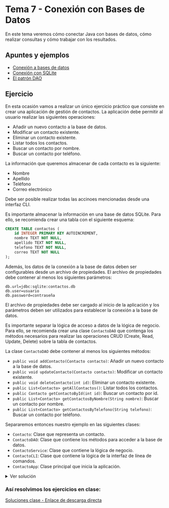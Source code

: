 
# Tema 7 - Conexión con Bases de Datos

En este tema veremos cómo conectar Java con bases de datos, cómo realizar consultas y cómo trabajar con los resultados.

## Apuntes y ejemplos

- [Conexión a bases de datos](./0-JDBC.mdx)
- [Conexión con SQLite](./1-SQLite.mdx)
- [El patrón DAO](./2-DAO.mdx)

## Ejercicio

En esta ocasión vamos a realizar un único ejercicio práctico que consiste en crear una aplicación de gestión de contactos. La aplicación debe permitir al usuario realizar las siguientes operaciones:

- Añadir un nuevo contacto a la base de datos.
- Modificar un contacto existente.
- Eliminar un contacto existente.
- Listar todos los contactos.
- Buscar un contacto por nombre.
- Buscar un contacto por teléfono.

La información que queremos almacenar de cada contacto es la siguiente:

- Nombre
- Apellido
- Teléfono
- Correo electrónico

Debe ser posible realizar todas las accinoes mencionadas desde una interfaz CLI. 

Es importante almacenar la información en una base de datos SQLite. Para ello, se recomienda crear una tabla con el siguiente esquema:

```sql
CREATE TABLE contactos (
    id INTEGER PRIMARY KEY AUTOINCREMENT,
    nombre TEXT NOT NULL,
    apellido TEXT NOT NULL,
    telefono TEXT NOT NULL,
    correo TEXT NOT NULL
);
```

Además, los datos de la conexión a la base de datos deben ser configurables desde un archivo de propiedades. El archivo de propiedades debe contener al menos los siguientes parámetros:

```properties
db.url=jdbc:sqlite:contactos.db
db.user=usuario
db.password=contraseña
```

El archivo de propiedades debe ser cargado al inicio de la aplicación y los parámetros deben ser utilizados para establecer la conexión a la base de datos.

Es importante separar la lógica de acceso a datos de la lógica de negocio. Para ello, se recomienda crear una clase `ContactoDAO` que contenga los métodos necesarios para realizar las operaciones CRUD (Create, Read, Update, Delete) sobre la tabla de contactos.

La clase `ContactoDAO` debe contener al menos los siguientes métodos:

- `public void addContacto(Contacto contacto)`: Añadir un nuevo contacto a la base de datos.
- `public void updateContacto(Contacto contacto)`: Modificar un contacto existente.
- `public void deleteContacto(int id)`: Eliminar un contacto existente.
- `public List<Contacto> getAllContactos()`: Listar todos los contactos.
- `public Contacto getContactoById(int id)`: Buscar un contacto por id.
- `public List<Contacto> getContactosByNombre(String nombre)`: Buscar un contacto por nombre.
- `public List<Contacto> getContactosByTelefono(String telefono)`: Buscar un contacto por teléfono.

Separaremos entonces nuestro ejemplo en las siguientes clases:

- `Contacto`: Clase que representa un contacto.
- `ContactoDAO`: Clase que contiene los métodos para acceder a la base de datos.
- `ContactoService`: Clase que contiene la lógica de negocio.
- `ContactoCLI`: Clase que contiene la lógica de la interfaz de línea de comandos.
- `ContactoApp`: Clase principal que inicia la aplicación.

<details>
<summary>Ver solución</summary>
  <Tabs defaultValue="contacto" groupId="ejercicio" values={[
        {label: 'Contacto.java', value: 'contacto',},
        {label: 'ContactoDAO.java', value: 'contactodao',},
        {label: 'ContactoService.java', value: 'contactoservice',},
        {label: 'ContactoCLI.java', value: 'contactocli',},
        {label: 'ContactoApp.java', value: 'contactoapp',},
        {label: 'Contacto.properties', value: 'contactoproperties',},
        {label: 'Contacto.sql', value: 'contactosql',},
    ]}>
        <TabItem value="contacto" label="Contacto.java" default>

```java
package com.example.contactos;

public class Contacto {
    private int id;
    private String nombre;
    private String apellido;
    private String telefono;
    private String correo;

    public Contacto(int id, String nombre, String apellido, String telefono, String correo) {
        this.id = id;
        this.nombre = nombre;
        this.apellido = apellido;
        this.telefono = telefono;
        this.correo = correo;
    }

    public int getId() {
        return id;
    }

    public void setId(int id) {
        this.id = id;
    }

    public String getNombre() {
        return nombre;
    }

    public void setNombre(String nombre) {
        this.nombre = nombre;
    }

    public String getApellido() {
        return apellido;
    }

    public void setApellido(String apellido) {
        this.apellido = apellido;
    }

    public String getTelefono() {
        return telefono;
    }   

    public void setTelefono(String telefono) {
        this.telefono = telefono;
    }

    public String getCorreo() {
        return correo;
    }

    public void setCorreo(String correo) {
        this.correo = correo;
    }

    @Override
    public String toString() {
        return "Contacto{" +
                "id=" + id +
                ", nombre='" + nombre + '\'' +
                ", apellido='" + apellido + '\'' +
                ", telefono='" + telefono + '\'' +
                ", correo='" + correo + '\'' +
                '}';
    }

}
```
        </TabItem>
        <TabItem value="contactodao" label="ContactoDAO.java">

```java
package com.example.contactos;

import java.sql.*;
import java.util.ArrayList;
import java.util.List;
import java.util.Properties;
import java.io.InputStream;
import java.io.IOException;
import java.io.FileInputStream;
import java.io.FileNotFoundException;
import java.util.logging.Level;
import java.util.logging.Logger;

public interface ContactoDAOInterface {
    void addContacto(Contacto contacto);
    void updateContacto(Contacto contacto);
    void deleteContacto(int id);
    List<Contacto> getAllContactos();
    Contacto getContactoById(int id);
    List<Contacto> getContactosByNombre(String nombre);
    List<Contacto> getContactosByTelefono(String telefono);
}

public class ContactoDAO implements ContactoDAOInterface {
    private static final Logger LOGGER = Logger.getLogger(ContactoDAO.class.getName());
    private Connection connection;

    public ContactoDAO() {
        try {
            Properties properties = new Properties();
            InputStream input = new FileInputStream("src/main/resources/contacto.properties");
            properties.load(input);
            String url = properties.getProperty("db.url");
            String user = properties.getProperty("db.user");
            String password = properties.getProperty("db.password");
            connection = DriverManager.getConnection(url, user, password);
        } catch (SQLException | IOException e) {
            e.printStackTrace();
        }
    }

    @Override
    public void addContacto(Contacto contacto) {
        String sql = "INSERT INTO contactos (nombre, apellido, telefono, correo) VALUES (?, ?, ?, ?)";
        try (PreparedStatement pstmt = connection.prepareStatement(sql)) {
            pstmt.setString(1, contacto.getNombre());
            pstmt.setString(2, contacto.getApellido());
            pstmt.setString(3, contacto.getTelefono());
            pstmt.setString(4, contacto.getCorreo());
            pstmt.executeUpdate();
        } catch (SQLException e) {
            e.printStackTrace();
        }
    }

    @Override
    public void updateContacto(Contacto contacto) {
        String sql = "UPDATE contactos SET nombre = ?, apellido = ?, telefono = ?, correo = ? WHERE id = ?";
        try (PreparedStatement pstmt = connection.prepareStatement(sql)) {
            pstmt.setString(1, contacto.getNombre());
            pstmt.setString(2, contacto.getApellido());
            pstmt.setString(3, contacto.getTelefono());
            pstmt.setString(4, contacto.getCorreo());
            pstmt.setInt(5, contacto.getId());
            pstmt.executeUpdate();
        } catch (SQLException e) {
            e.printStackTrace();
        }
    }

    @Override
    public void deleteContacto(int id) {
        String sql = "DELETE FROM contactos WHERE id = ?";
        try (PreparedStatement pstmt = connection.prepareStatement(sql)) {
            pstmt.setInt(1, id);
            pstmt.executeUpdate();
        } catch (SQLException e) {
            e.printStackTrace();
        }
    }

    @Override
    public List<Contacto> getAllContactos() {
        List<Contacto> contactos = new ArrayList<>();
        String sql = "SELECT * FROM contactos";
        try (Statement stmt = connection.createStatement();
             ResultSet rs = stmt.executeQuery(sql)) {
            while (rs.next()) {
                Contacto contacto = new Contacto(rs.getInt("id"), rs.getString("nombre"), rs.getString("apellido"), rs.getString("telefono"), rs.getString("correo"));
                contactos.add(contacto);
            }
        } catch (SQLException e) {
            e.printStackTrace();
        }
        return contactos;
    }

    @Override
    public Contacto getContactoById(int id) {
        String sql = "SELECT * FROM contactos WHERE id = ?";
        try (PreparedStatement pstmt = connection.prepareStatement(sql)) {
            pstmt.setInt(1, id);
            ResultSet rs = pstmt.executeQuery();
            if (rs.next()) {
                return new Contacto(rs.getInt("id"), rs.getString("nombre"), rs.getString("apellido"), rs.getString("telefono"), rs.getString("correo"));
            }
        } catch (SQLException e) {
            e.printStackTrace();
        }
        return null;
    }

    @Override
    public List<Contacto> getContactosByNombre(String nombre) {
        List<Contacto> contactos = new ArrayList<>();
        String sql = "SELECT * FROM contactos WHERE nombre LIKE ?";
        try (PreparedStatement pstmt = connection.prepareStatement(sql)) {
            pstmt.setString(1, "%" + nombre + "%");
            ResultSet rs = pstmt.executeQuery();
            while (rs.next()) {
                Contacto contacto = new Contacto(rs.getInt("id"), rs.getString("nombre"), rs.getString("apellido"), rs.getString("telefono"), rs.getString("correo"));
                contactos.add(contacto);
            }
        } catch (SQLException e) {
            e.printStackTrace();
        }
        return contactos;
    }

    @Override
    public List<Contacto> getContactosByTelefono(String telefono) {
        List<Contacto> contactos = new ArrayList<>();
        String sql = "SELECT * FROM contactos WHERE telefono LIKE ?";
        try (PreparedStatement pstmt = connection.prepareStatement(sql)) {
            pstmt.setString(1, "%" + telefono + "%");
            ResultSet rs = pstmt.executeQuery();
            while (rs.next()) {
                Contacto contacto = new Contacto(rs.getInt("id"), rs.getString("nombre"), rs.getString("apellido"), rs.getString("telefono"), rs.getString("correo"));
                contactos.add(contacto);
            }
        } catch (SQLException e) {
            e.printStackTrace();
        }
        return contactos;
    }

    public void close() {
        try {
            if (connection != null) {
                connection.close();
            }
        } catch (SQLException e) {
            e.printStackTrace();
        }
    }

    public static void main(String[] args) {
        ContactoDAO dao = new ContactoDAO();
        List<Contacto> contactos = dao.getAllContactos();
        for (Contacto contacto : contactos) {
            System.out.println(contacto);
        }
        dao.close();
    }

}
```

        </TabItem>
        <TabItem value="contactoservice" label="ContactoService.java">

```java
package com.example.contactos;

import java.util.List;
import java.util.Scanner;
import java.util.ArrayList;
import java.util.InputMismatchException;
import java.util.regex.Pattern;
import java.util.regex.Matcher;
import java.util.regex.PatternSyntaxException;

public class ContactoService {
    private ContactoDAO contactoDAO;
    private Scanner scanner;

    public ContactoService() {
        contactoDAO = new ContactoDAO();
        scanner = new Scanner(System.in);
    }

    public void addContacto() {
        System.out.println("Añadir nuevo contacto:");
        System.out.print("Nombre: ");
        String nombre = scanner.nextLine();
        System.out.print("Apellido: ");
        String apellido = scanner.nextLine();
        System.out.print("Teléfono: ");
        String telefono = scanner.nextLine();
        System.out.print("Correo electrónico: ");
        String correo = scanner.nextLine();

        Contacto contacto = new Contacto(0, nombre, apellido, telefono, correo);
        contactoDAO.addContacto(contacto);
        System.out.println("Contacto añadido correctamente.");
    }

    public void updateContacto() {
        System.out.println("Modificar contacto:");
        System.out.print("ID del contacto a modificar: ");
        int id = scanner.nextInt();
        scanner.nextLine(); // Limpiar el buffer

        Contacto contacto = contactoDAO.getContactoById(id);
        if (contacto == null) {
            System.out.println("Contacto no encontrado.");
            return;
        }

        System.out.print("Nuevo nombre (actual: " + contacto.getNombre() + "): ");
        String nombre = scanner.nextLine();
        System.out.print("Nuevo apellido (actual: " + contacto.getApellido() + "): ");
        String apellido = scanner.nextLine();
        System.out.print("Nuevo teléfono (actual: " + contacto.getTelefono() + "): ");
        String telefono = scanner.nextLine();
        System.out.print("Nuevo correo electrónico (actual: " + contacto.getCorreo() + "): ");
        String correo = scanner.nextLine();

        contacto.setNombre(nombre);
        contacto.setApellido(apellido);
        contacto.setTelefono(telefono);
        contacto.setCorreo(correo);

        contactoDAO.updateContacto(contacto);
        System.out.println("Contacto modificado correctamente.");
    }

    public void deleteContacto() {
        System.out.println("Eliminar contacto:");
        System.out.print("ID del contacto a eliminar: ");
        int id = scanner.nextInt();
        scanner.nextLine(); // Limpiar el buffer

        Contacto contacto = contactoDAO.getContactoById(id);
        if (contacto == null) {
            System.out.println("Contacto no encontrado.");
            return;
        }

        contactoDAO.deleteContacto(id);
        System.out.println("Contacto eliminado correctamente.");
    }

    public void listContactos() {
        System.out.println("Lista de contactos:");
        List<Contacto> contactos = contactoDAO.getAllContactos();
        for (Contacto contacto : contactos) {
            System.out.println(contacto);
        }
    }

    public void searchContactoByNombre() {
        System.out.println("Buscar contacto por nombre:");
        System.out.print("Nombre: ");
        String nombre = scanner.nextLine();
        List<Contacto> contactos = contactoDAO.getContactosByNombre(nombre);
        if (contactos.isEmpty()) {
            System.out.println("No se encontraron contactos con ese nombre.");
            return;
        }
        for (Contacto contacto : contactos) {
            System.out.println(contacto);
        }
    }

    public void searchContactoByTelefono() {
        System.out.println("Buscar contacto por teléfono:");
        System.out.print("Teléfono: ");
        String telefono = scanner.nextLine();
        List<Contacto> contactos = contactoDAO.getContactosByTelefono(telefono);
        if (contactos.isEmpty()) {
            System.out.println("No se encontraron contactos con ese teléfono.");
            return;
        }
        for (Contacto contacto : contactos) {
            System.out.println(contacto);
        }
    }

    public void close() {
        contactoDAO.close();
        scanner.close();
    }

    public static void main(String[] args) {
        ContactoService service = new ContactoService();
        boolean exit = false;
        while (!exit) {
            System.out.println("Seleccione una opción:");
            System.out.println("1. Añadir contacto");
            System.out.println("2. Modificar contacto");
            System.out.println("3. Eliminar contacto");
            System.out.println("4. Listar contactos");
            System.out.println("5. Buscar contacto por nombre");
            System.out.println("6. Buscar contacto por teléfono");
            System.out.println("7. Salir");

            int option = service.scanner.nextInt();
            service.scanner.nextLine(); // Limpiar el buffer

            switch (option) {
                case 1:
                    service.addContacto();
                    break;
                case 2:
                    service.updateContacto();
                    break;
                case 3:
                    service.deleteContacto();
                    break;
                case 4:
                    service.listContactos();
                    break;
                case 5:
                    service.searchContactoByNombre();
                    break;
                case 6:
                    service.searchContactoByTelefono();
                    break;
                case 7:
                    exit = true;
                    break;
                default:
                    System.out.println("Opción no válida.");
            }
        }
        service.close();
    }
}
```
        </TabItem>
        <TabItem value="contactocli" label="ContactoCLI.java">

```java
package com.example.contactos;

import java.util.Scanner;
import java.util.List;
import java.util.ArrayList;
import java.util.InputMismatchException;
import java.util.regex.Pattern;
import java.util.regex.Matcher;
import java.util.regex.PatternSyntaxException;

public class ContactoCLI {
    private ContactoService contactoService;
    private Scanner scanner;

    public ContactoCLI() {
        contactoService = new ContactoService();
        scanner = new Scanner(System.in);
    }

    public void showMenu() {
        boolean exit = false;
        while (!exit) {
            System.out.println("Seleccione una opción:");
            System.out.println("1. Añadir contacto");
            System.out.println("2. Modificar contacto");
            System.out.println("3. Eliminar contacto");
            System.out.println("4. Listar contactos");
            System.out.println("5. Buscar contacto por nombre");
            System.out.println("6. Buscar contacto por teléfono");
            System.out.println("7. Salir");

            int option = scanner.nextInt();
            scanner.nextLine(); // Limpiar el buffer

            switch (option) {
                case 1:
                    contactoService.addContacto();
                    break;
                case 2:
                    contactoService.updateContacto();
                    break;
                case 3:
                    contactoService.deleteContacto();
                    break;
                case 4:
                    contactoService.listContactos();
                    break;
                case 5:
                    contactoService.searchContactoByNombre();
                    break;
                case 6:
                    contactoService.searchContactoByTelefono();
                    break;
                case 7:
                    exit = true;
                    break;
                default:
                    System.out.println("Opción no válida.");
            }
        }
    }

    public void close() {
        contactoService.close();
        scanner.close();
    }

    public static void main(String[] args) {
        ContactoCLI cli = new ContactoCLI();
        cli.showMenu();
        cli.close();
    }

}
```
        </TabItem>
        <TabItem value="contactoapp" label="ContactoApp.java">

```java
package com.example.contactos;

public class ContactoApp {
    public static void main(String[] args) {
        ContactoCLI cli = new ContactoCLI();
        cli.showMenu();
        cli.close();
    }
}
```
        </TabItem>
        <TabItem value="contactoproperties" label="contacto.properties">

```properties
db.url=jdbc:sqlite:contactos.db
db.user=usuario
db.password=contraseña
```

        </TabItem>
        <TabItem value="contactosql" label="contacto.sql">

```sql
CREATE TABLE contactos (
    id INTEGER PRIMARY KEY AUTOINCREMENT,
    nombre TEXT NOT NULL,
    apellido TEXT NOT NULL,
    telefono TEXT NOT NULL,
    correo TEXT NOT NULL
);
```

        </TabItem>
</Tabs>
</details>


### Así resolvimos los ejercicios en clase:
[Soluciones clase - Enlace de descarga directa](./soluciones_clase/ContactosSQLite.zip)

